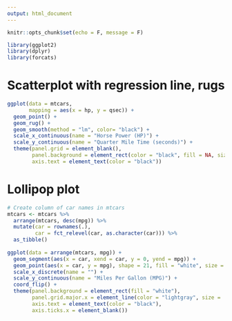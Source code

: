 ```yaml
---
output: html_document
---
```


```r
knitr::opts_chunk$set(echo = F, message = F)

library(ggplot2)
library(dplyr)
library(forcats)
```

# Scatterplot with regression line, rugs

```r
ggplot(data = mtcars,
       mapping = aes(x = hp, y = qsec)) +
  geom_point() + 
  geom_rug() +
  geom_smooth(method = "lm", color= "black") +
  scale_x_continuous(name = "Horse Power (HP)") +
  scale_y_continuous(name = "Quarter Mile Time (seconds)") +
  theme(panel.grid = element_blank(),
        panel.background = element_rect(color = "black", fill = NA, size = 1),
        axis.text = element_text(color = "black"))
```

# Lollipop plot

```r
# Create column of car names in mtcars
mtcars <- mtcars %>%
  arrange(mtcars, desc(mpg)) %>%
  mutate(car = rownames(.),
         car = fct_relevel(car, as.character(car))) %>%
  as_tibble()
  
ggplot(data = arrange(mtcars, mpg)) +
  geom_segment(aes(x = car, xend = car, y = 0, yend = mpg)) +
  geom_point(aes(x = car, y = mpg), shape = 21, fill = "white", size = 3) +
  scale_x_discrete(name = "") +
  scale_y_continuous(name = "Miles Per Gallon (MPG)") +
  coord_flip() +
  theme(panel.background = element_rect(fill = "white"),
        panel.grid.major.x = element_line(color = "lightgray", size = .2),
        axis.text = element_text(color = "black"),
        axis.ticks.x = element_blank())
```